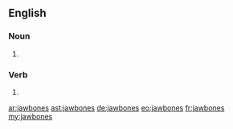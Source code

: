 ==English==

===Noun===
{{head|en|noun plural form}}

# {{plural of|jawbone|lang=en}}

===Verb===
{{head|en|verb form}}

# {{en-third-person singular of|jawbone}}

[[ar:jawbones]]
[[ast:jawbones]]
[[de:jawbones]]
[[eo:jawbones]]
[[fr:jawbones]]
[[my:jawbones]]